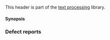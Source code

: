 {{cpp/header/title|locale}}
{{cpp/header/navbar}}

This header is part of the [[cpp/text|text processing]] library.

{{dsc begin}}
{{dsc h1|Classes}}
{{dsc inc|cpp/locale/dsc locale}}

{{dsc h2|String and stream conversions}}
{{dsc inc|cpp/locale/dsc wstring_convert}}
{{dsc inc|cpp/locale/dsc wbuffer_convert}}

{{dsc h2|Facet category base classes}}
{{dsc inc|cpp/locale/dsc ctype_base}}
{{dsc inc|cpp/locale/dsc codecvt_base}}
{{dsc inc|cpp/locale/dsc messages_base}}
{{dsc inc|cpp/locale/dsc time_base}}
{{dsc inc|cpp/locale/dsc money_base}}

{{dsc h2|Facet categories}}
{{dsc inc|cpp/locale/dsc ctype}}
{{dsc inc|cpp/locale/dsc ctype_char}}
{{dsc inc|cpp/locale/dsc codecvt}}
{{dsc inc|cpp/locale/dsc collate}}
{{dsc inc|cpp/locale/dsc messages}}
{{dsc inc|cpp/locale/dsc time_get}}
{{dsc inc|cpp/locale/dsc time_put}}
{{dsc inc|cpp/locale/dsc num_get}}
{{dsc inc|cpp/locale/dsc num_put}}
{{dsc inc|cpp/locale/dsc numpunct}}
{{dsc inc|cpp/locale/dsc money_get}}
{{dsc inc|cpp/locale/dsc money_put}}
{{dsc inc|cpp/locale/dsc moneypunct}}

{{dsc h2|Locale-specific facet categories}}
{{dsc inc|cpp/locale/dsc ctype_byname}}
{{dsc inc|cpp/locale/dsc codecvt_byname}}
{{dsc inc|cpp/locale/dsc messages_byname}}
{{dsc inc|cpp/locale/dsc collate_byname}}
{{dsc inc|cpp/locale/dsc time_get_byname}}
{{dsc inc|cpp/locale/dsc time_put_byname}}
{{dsc inc|cpp/locale/dsc numpunct_byname}}
{{dsc inc|cpp/locale/dsc moneypunct_byname}}

{{dsc h1|Functions}}

{{dsc h2|Locales and facets}}
{{dsc inc|cpp/locale/dsc use_facet}}
{{dsc inc|cpp/locale/dsc has_facet}}

{{dsc h2|Character classification}}
{{dsc inc|cpp/locale/dsc isspace}}
{{dsc inc|cpp/locale/dsc isblank}}
{{dsc inc|cpp/locale/dsc iscntrl}}
{{dsc inc|cpp/locale/dsc isupper}}
{{dsc inc|cpp/locale/dsc islower}}
{{dsc inc|cpp/locale/dsc isalpha}}
{{dsc inc|cpp/locale/dsc isdigit}}
{{dsc inc|cpp/locale/dsc ispunct}}
{{dsc inc|cpp/locale/dsc isxdigit}}
{{dsc inc|cpp/locale/dsc isalnum}}
{{dsc inc|cpp/locale/dsc isprint}}
{{dsc inc|cpp/locale/dsc isgraph}}

{{dsc h2|Character conversions}}
{{dsc inc|cpp/locale/dsc toupper}}
{{dsc inc|cpp/locale/dsc tolower}}

{{dsc end}}

====Synopsis====
{{cpp/synopsis/locale}}

===Defect reports===
{{dr list begin}}
{{dr list item|wg=lwg|dr=71|std=C++98|before=the parameter {{c|end}} of {{l2tt|cpp/locale/time_get/get_monthname|do_get_monthname}}&lt;br&gt;was missing in the synopsis|after=added}}
{{dr list item|wg=lwg|dr=75|std=C++98|before=the type of the parameter {{c|state}} of members {{ltt|cpp/locale/codecvt/length}} and {{tt|do_length}}&lt;br&gt;of {{ltt|cpp/locale/codecvt}} and {{ltt|cpp/locale/codecvt_byname}} was {{c/core|const stateT&amp;}} in the synopsis|after=corrected to {{c|stateT&amp;}}}}
{{dr list item|wg=lwg|dr=124|std=C++98|before=the return types of members {{tt|do_scan_is}} and {{tt|do_scan_not}}&lt;br&gt;of {{ltt|cpp/locale/codecvt_byname}} were {{c/core|const char*}} in the synopsis|after=corrected to&lt;br&gt;{{c/core|const charT*}}}} 
{{dr list item|wg=lwg|dr=228|std=C++98|before=all virtual member functions of {{tt|XXX_byname}}&lt;br&gt;facets were listed in the synopses|after=only lists the destructor&lt;br&gt;(removed all other&lt;br&gt;virtual member functions)}}
{{dr list item|wg=lwg|dr=268|std=C++98|before=the semicolons following the declarations of the default constructor&lt;br&gt;and copy constructor of {{lc|std::locale}} were missing in the synopsis|after=added}}
{{dr list item|wg=lwg|dr=1298|std=C++98|before=there was an explicit specialization&lt;br&gt;{{ltt|cpp/locale/ctype_byname}}{{c/core|&lt;char&gt;}} in the synopsis|after=removed}}
{{dr list end}}

{{langlinks|de|es|fr|ja|ru|zh}}